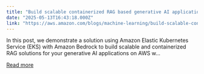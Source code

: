 ```yaml
---
title: "Build scalable containerized RAG based generative AI applications in AWS using Amazon EKS with Amazon Bedrock"
date: "2025-05-13T16:43:18.000Z"
link: "https://aws.amazon.com/blogs/machine-learning/build-scalable-containerized-rag-based-generative-ai-applications-in-aws-using-amazon-eks-with-amazon-bedrock/"
---
```


In this post, we demonstrate a solution using Amazon Elastic Kubernetes Service (EKS) with Amazon Bedrock to build scalable and containerized RAG solutions for your generative AI applications on AWS w...

[Read more](https://aws.amazon.com/blogs/machine-learning/build-scalable-containerized-rag-based-generative-ai-applications-in-aws-using-amazon-eks-with-amazon-bedrock/)
